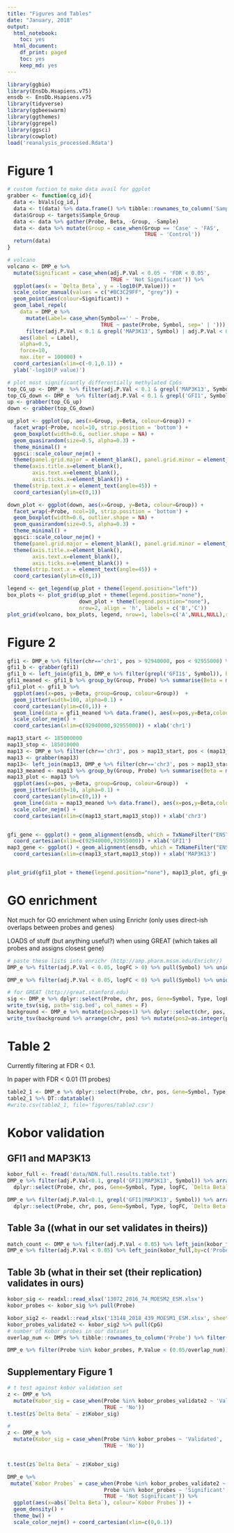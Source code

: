 ```yaml
---
title: "Figures and Tables"
date: "January, 2018"
output:
  html_notebook:
    toc: yes
  html_document:
    df_print: paged
    toc: yes
    keep_md: yes
---
```


```r
library(ggbio)
library(EnsDb.Hsapiens.v75)
ensdb <- EnsDb.Hsapiens.v75
library(tidyverse)
library(ggbeeswarm)
library(ggthemes)
library(ggrepel)
library(ggsci)
library(cowplot)
load('reanalysis_processed.Rdata')
```
# Figure 1
```r
# custom fuction to make data avail for ggplot
grabber <- function(cg_id){
  data <- bVals[cg_id,]
  data <- t(data) %>% data.frame() %>% tibble::rownames_to_column('Sample')
  data$Group <- targets$Sample_Group 
  data <- data %>% gather(Probe, Beta, -Group, -Sample)
  data <- data %>% mutate(Group = case_when(Group == 'Case' ~ 'FAS',
                                            TRUE ~ 'Control'))
  return(data)
}

# volcano
volcano <- DMP_e %>% 
  mutate(Significant = case_when(adj.P.Val < 0.05 ~ 'FDR < 0.05',
                                 TRUE ~ 'Not Significant')) %>% 
  ggplot(aes(x = `Delta Beta`, y = -log10(P.Value))) +
  scale_color_manual(values = c("#BC3C29FF", "grey")) +
  geom_point(aes(colour=Significant)) +
  geom_label_repel(
    data = DMP_e %>% 
      mutate(Label= case_when(Symbol=='' ~ Probe,
                              TRUE ~ paste(Probe, Symbol, sep=' | '))) %>% 
      filter(adj.P.Val < 0.1 & grepl('MAP3K13', Symbol) | adj.P.Val < 0.1 & grepl('GFI1', Symbol)),
    aes(label = Label),
    alpha=0.5,
    force=10,
    max.iter = 100000) +
  coord_cartesian(xlim=c(-0.1,0.1)) +
  ylab('-log10(P value)')

# plot most significantly differentially methylated CpGs
top_CG_up <- DMP_e  %>% filter(adj.P.Val < 0.1 & grepl('MAP3K13', Symbol)) %>% arrange(P.Value) %>%  pull(Probe)
top_CG_down <- DMP_e  %>% filter(adj.P.Val < 0.1 & grepl('GFI1', Symbol)) %>% arrange(P.Value) %>%  pull(Probe)
up <- grabber(top_CG_up)
down <- grabber(top_CG_down)

up_plot <- ggplot(up, aes(x=Group, y=Beta, colour=Group)) + 
  facet_wrap(~Probe, ncol=10, strip.position = 'bottom') + 
  geom_boxplot(width=0.6, outlier.shape = NA) +
  geom_quasirandom(size=0.5, alpha=0.3) +
  theme_minimal() +
  ggsci::scale_colour_nejm() +
  theme(panel.grid.major = element_blank(), panel.grid.minor = element_blank()) +
  theme(axis.title.x=element_blank(),
        axis.text.x=element_blank(),
        axis.ticks.x=element_blank()) +
  theme(strip.text.x = element_text(angle=45)) + 
  coord_cartesian(ylim=c(0,1))

down_plot <- ggplot(down, aes(x=Group, y=Beta, colour=Group)) + 
  facet_wrap(~Probe, ncol=10, strip.position = 'bottom') + 
  geom_boxplot(width=0.6, outlier.shape = NA) +
  geom_quasirandom(size=0.5, alpha=0.3) +
  theme_minimal() +
  ggsci::scale_colour_nejm() +
  theme(panel.grid.major = element_blank(), panel.grid.minor = element_blank()) +
  theme(axis.title.x=element_blank(),
        axis.text.x=element_blank(),
        axis.ticks.x=element_blank()) +
  theme(strip.text.x = element_text(angle=45)) + 
  coord_cartesian(ylim=c(0,1))

legend <- get_legend(up_plot + theme(legend.position="left"))
box_plots <- plot_grid(up_plot + theme(legend.position="none"), 
                       down_plot + theme(legend.position="none"), 
                       nrow=2, align = 'h', labels = c('B','C'))
plot_grid(volcano, box_plots, legend, nrow=1, labels=c('A',NULL,NULL),rel_widths = c(2,1,0.2))

```

# Figure 2
```r
gfi1 <- DMP_e %>% filter(chr=='chr1', pos > 92940000, pos < 92955000) %>% arrange(chr, pos) %>% pull(Probe)
gfi1_b <- grabber(gfi1)
gfi1_b <- left_join(gfi1_b, DMP_e %>% filter(grepl('GFI1$', Symbol)), by=c('Probe')) 
gfi1_meaned <- gfi1_b %>% group_by(Group, Probe) %>% summarise(Beta = mean(Beta), pos=mean(pos))
gfi1_plot <- gfi1_b %>% 
  ggplot(aes(x=pos, y=Beta, group=Group, colour=Group))  + 
  geom_jitter(width=100, alpha=0.1) + 
  coord_cartesian(ylim=c(0,1)) + 
  geom_line(data = gfi1_meaned %>% data.frame(), aes(x=pos,y=Beta,colour=Group), size=0.5) + 
  scale_color_nejm() +
  coord_cartesian(xlim=c(92940000,92955000)) + xlab('chr1')

map13_start <- 185000000
map13_stop <- 185010000
map13 <- DMP_e %>% filter(chr=='chr3', pos > map13_start, pos < (map13_stop+1000000)) %>% arrange(chr, pos) %>% pull(Probe)
map13 <- grabber(map13)
map13<- left_join(map13, DMP_e %>% filter(chr=='chr3', pos > map13_start, pos < (map13_stop+1000000)), by=c('Probe')) 
map13_meaned <- map13 %>% group_by(Group, Probe) %>% summarise(Beta = mean(Beta), pos=mean(pos))
map13_plot <- map13 %>% 
  ggplot(aes(x=pos, y=Beta, group=Group, colour=Group))  + 
  geom_jitter(width=10, alpha=0.1) + 
  coord_cartesian(ylim=c(0,1)) + 
  geom_line(data = map13_meaned %>% data.frame(), aes(x=pos,y=Beta,colour=Group), size=0.5) + 
  scale_color_nejm() +
  coord_cartesian(xlim=c(map13_start,map13_stop)) + xlab('chr3')


gfi_gene <- ggplot() + geom_alignment(ensdb, which = TxNameFilter("ENST00000427103"), names.expr=NULL, stat='identity', gap.geom = "segment") +
  coord_cartesian(xlim=c(92940000,92955000)) + xlab('GFI1')
map3_gene <- ggplot() + geom_alignment(ensdb, which = TxNameFilter("ENST00000424227"), names.expr=NULL, stat='identity', gap.geom = "segment") +
  coord_cartesian(xlim=c(map13_start,map13_stop)) + xlab('MAP3K13')


plot_grid(gfi1_plot + theme(legend.position="none"), map13_plot, gfi_gene, map3_gene, labels = c('A','B',NULL,NULL), ncol=2, align='v', axis = 'lr', rel_heights = c(1,0.3))
```

# GO enrichment
Not much for GO enrichment when using Enrichr (only uses direct-ish overlaps between probes and genes)

LOADS of stuff (but anything useful?) when using GREAT (which takes all probes and assigns closest gene)
```r
# paste these lists into enrichr (http://amp.pharm.mssm.edu/Enrichr/)
DMP_e %>% filter(adj.P.Val < 0.05, logFC > 0) %>% pull(Symbol) %>% unique() %>% paste(., collapse = ',')

DMP_e %>% filter(adj.P.Val < 0.05, logFC < 0) %>% pull(Symbol) %>% unique() %>% paste(., collapse = ',')

# for GREAT (http://great.stanford.edu)
sig <- DMP_e %>% dplyr::select(Probe, chr, pos, Gene=Symbol, Type, logFC,FDR = adj.P.Val) %>% filter(FDR < 0.05) %>% mutate(Type = gsub('_',' ', Type)) %>% mutate(Type=gsub('hg19 genes ','',Type)) %>% mutate(Type=gsub('hg19 cpg ','',Type)) %>% mutate(pos2=pos+1) %>% dplyr::select(chr, pos, pos2) %>% data.frame()
write_tsv(sig, path='sig.bed', col_names = F)
background <- DMP_e %>% mutate(pos2=pos+1) %>% dplyr::select(chr, pos, pos2)
write_tsv(background %>% arrange(chr, pos) %>% mutate(pos2=as.integer(pos2)),path = 'background.bed', col_names = FALSE)
```


# Table 2
Currently filtering at FDR < 0.1.

In paper with FDR < 0.01 (11 probes)
```r
table2_1 <- DMP_e %>% dplyr::select(Probe, chr, pos, Gene=Symbol, Type, logFC, `Delta Beta`, FDR = adj.P.Val) %>% filter(FDR < 0.1) %>% mutate(Type = gsub('_',' ', Type)) %>% mutate(Type=gsub('hg19 genes ','',Type)) %>% mutate(Type=gsub('hg19 cpg ','',Type))
table2_1 %>% DT::datatable()
#write.csv(table2_1, file='figures/table2.csv')

```

# Kobor validation 

## GFI1 and MAP3K13
```r
kobor_full <- fread('data/NDN.full.results.table.txt')
DMP_e %>% filter(adj.P.Val<0.1, grepl('GFI1|MAP3K13', Symbol)) %>% arrange(pos) %>% 
  dplyr::select(Probe, chr, pos, Gene=Symbol, Type, logFC, `Delta Beta`, FDR = adj.P.Val) %>% mutate(Type = gsub('_',' ', Type)) %>% mutate(Type=gsub('hg19 genes ','',Type)) %>% mutate(Type=gsub('hg19 cpg ','',Type)) %>% DT::datatable()

DMP_e %>% filter(adj.P.Val<0.1, grepl('GFI1|MAP3K13', Symbol)) %>% arrange(pos) %>% 
  dplyr::select(Probe, chr, pos, Gene=Symbol, Type, logFC, `Delta Beta`, FDR = adj.P.Val) %>% mutate(Type = gsub('_',' ', Type)) %>% mutate(Type=gsub('hg19 genes ','',Type)) %>% mutate(Type=gsub('hg19 cpg ','',Type)) %>% left_join(kobor_full, by=c('Probe')) %>% filter(P.Value < (0.05/8)) %>% DT::datatable()


```
## Table 3a ((what in our set validates in theirs))
```r

match_count <- DMP_e %>% filter(adj.P.Val < 0.05) %>% left_join(kobor_full,by=c('Probe')) %>% filter(!is.na(P.Value.y)) %>% nrow()
DMP_e %>% filter(adj.P.Val < 0.05) %>% left_join(kobor_full,by=c('Probe')) %>% filter(P.Value.y < (0.05/match_count)) %>% DT::datatable()
```
## Table 3b (what in their set (their replication) validates in ours)
```r
kobor_sig <- readxl::read_xlsx('13072_2016_74_MOESM2_ESM.xlsx')
kobor_probes <- kobor_sig %>% pull(Probe)

kobor_sig2 <- readxl::read_xlsx('13148_2018_439_MOESM1_ESM.xlsx', sheet = 'Supplementary table 2')
kobor_probes_validate2 <- kobor_sig2 %>% pull(CpG)
# number of Kobor probes in our dataset
overlap_num <- DMPs %>% tibble::rownames_to_column('Probe') %>% filter(Probe %in% kobor_probes_validate2) %>% nrow()

DMP_e %>% filter(Probe %in% kobor_probes, P.Value < (0.05/overlap_num)) %>% dplyr::select(Probe, chr, pos, Gene=Symbol, Type, logFC,FDR = adj.P.Val)  %>% mutate(Type = gsub('_',' ', Type)) %>% mutate(Type=gsub('hg19 genes ','',Type)) %>% mutate(Type=gsub('hg19 cpg ','',Type)) %>% DT::datatable()
```

## Supplementary Figure 1
```r


# t test against kobor validation set
z <- DMP_e %>% 
  mutate(Kobor_sig = case_when(Probe %in% kobor_probes_validate2 ~ 'Validated',
                               TRUE ~ 'No')) 
t.test(z$`Delta Beta` ~ z$Kobor_sig)

#
z <- DMP_e %>% 
  mutate(Kobor_sig = case_when(Probe %in% kobor_probes ~ 'Validated',
                               TRUE ~ 'No')) 


t.test(z$`Delta Beta` ~ z$Kobor_sig)

DMP_e %>% 
 mutate(`Kobor Probes` = case_when(Probe %in% kobor_probes_validate2 ~ 'Validated',
                               Probe %in% kobor_probes ~ 'Significant',
                               TRUE ~ 'Not Significant')) %>% 
  ggplot(aes(x=abs(`Delta Beta`), colour=`Kobor Probes`)) + 
  geom_density() +
  theme_bw() +
  scale_color_nejm() + coord_cartesian(xlim=c(0,0.1))
```
